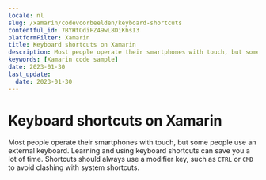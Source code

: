 ```yaml
---
locale: nl
slug: /xamarin/codevoorbeelden/keyboard-shortcuts
contentful_id: 7BYHtOdiFZ49wL8DiKhsI3
platformFilter: Xamarin
title: Keyboard shortcuts on Xamarin
description: Most people operate their smartphones with touch, but some people use an external keyboard.
keywords: [Xamarin code sample]
date: 2023-01-30
last_update:
  date: 2023-01-30
---
```


# Keyboard shortcuts on Xamarin

Most people operate their smartphones with touch, but some people use an external keyboard. Learning and using keyboard shortcuts can save you a lot of time. Shortcuts should always use a modifier key, such as `CTRL` or `CMD` to avoid clashing with system shortcuts.

<CodeSample id="keyboard-shortcuts" locale="nl" platform="xamarin"/>

